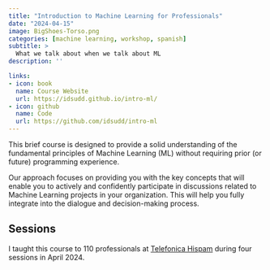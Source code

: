 ```yaml
---
title: "Introduction to Machine Learning for Professionals"
date: "2024-04-15"
image: BigShoes-Torso.png
categories: [machine learning, workshop, spanish]
subtitle: >
  What we talk about when we talk about ML
description: ''

links:
- icon: book
  name: Course Website
  url: https://idsudd.github.io/intro-ml/
- icon: github
  name: Code
  url: https://github.com/idsudd/intro-ml
---
```


This brief course is designed to provide a solid understanding of the fundamental principles of Machine Learning (ML) without requiring prior (or future) programming experience.

Our approach focuses on providing you with the key concepts that will enable you to actively and confidently participate in discussions related to Machine Learning projects in your organization. This will help you fully integrate into the dialogue and decision-making process.

## Sessions

I taught this course to 110 professionals at [Telefonica Hispam](https://www.telefonicahispam.com/) during four sessions in April 2024.